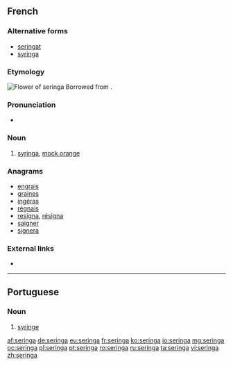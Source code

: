 ==French==

===Alternative forms===
* [[seringat]]
* [[syringa]]

===Etymology===
[[File:Philadelphus_coronarius_MHNT.jpg|thumb|Flower of seringa]]
Borrowed from {{etyl|la|fr}} {{m|la|syringa}}.

===Pronunciation===
* {{IPA|/s(ə)ʁɛ̃ɡa/|lang=fr}}

===Noun===
{{fr-noun|m}}

# {{label|fr|plant}} [[syringa]], [[mock orange]]

===Anagrams===
* [[engrais#French|engrais]]
* [[graines#French|graines]]
* [[ingéras#French|ingéras]]
* [[régnais#French|régnais]]
* [[resigna#French|resigna]], [[résigna#French|résigna]]
* [[saigner#French|saigner]]
* [[signera#French|signera]]

===External links===
* {{R:TLFi}}

----

==Portuguese==

===Noun===
{{pt-noun|f}}

# [[syringe]]

[[af:seringa]]
[[de:seringa]]
[[eu:seringa]]
[[fr:seringa]]
[[ko:seringa]]
[[io:seringa]]
[[mg:seringa]]
[[oc:seringa]]
[[pl:seringa]]
[[pt:seringa]]
[[ro:seringa]]
[[ru:seringa]]
[[ta:seringa]]
[[vi:seringa]]
[[zh:seringa]]